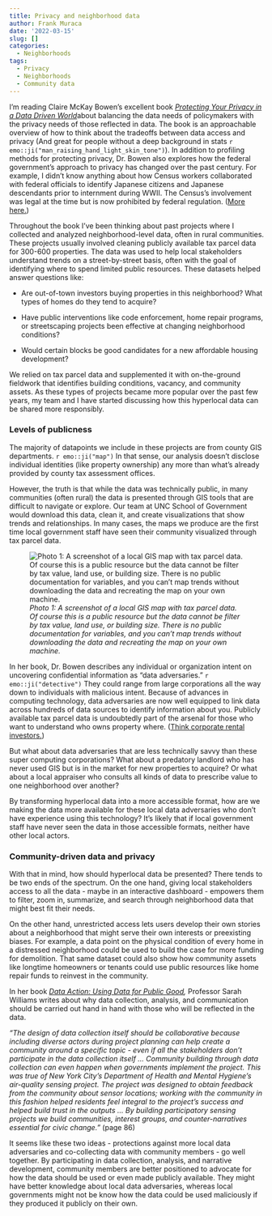 ```yaml
---
title: Privacy and neighborhood data
author: Frank Muraca
date: '2022-03-15'
slug: []
categories:
  - Neighborhoods
tags:
  - Privacy
  - Neighborhoods
  - Community data
---
```


I'm reading Claire McKay Bowen's excellent book [*Protecting Your Privacy in a Data Driven World*](https://clairemckaybowen.com/book/)about balancing the data needs of policymakers with the privacy needs of those reflected in data. The book is an approachable overview of how to think about the tradeoffs between data access and privacy (And great for people without a deep background in stats `r emo::ji("man_raising_hand_light_skin_tone")`). In addition to profiling methods for protecting privacy, Dr. Bowen also explores how the federal government's approach to privacy has changed over the past century. For example, I didn't know anything about how Census workers collaborated with federal officials to identify Japanese citizens and Japanese descendants prior to internment during WWII. The Census's involvement was legal at the time but is now prohibited by federal regulation. ([More here.](https://exhibits.lib.berkeley.edu/spotlight/census/feature/japanese-americans-in-world-war-ii-and-the-census))

Throughout the book I've been thinking about past projects where I collected and analyzed neighborhood-level data, often in rural communities. These projects usually involved cleaning publicly available tax parcel data for 300-600 properties. The data was used to help local stakeholders understand trends on a street-by-street basis, often with the goal of identifying where to spend limited public resources. These datasets helped answer questions like:

-   Are out-of-town investors buying properties in this neighborhood? What types of homes do they tend to acquire?

-   Have public interventions like code enforcement, home repair programs, or streetscaping projects been effective at changing neighborhood conditions?

-   Would certain blocks be good candidates for a new affordable housing development?

We relied on tax parcel data and supplemented it with on-the-ground fieldwork that identifies building conditions, vacancy, and community assets. As these types of projects became more popular over the past few years, my team and I have started discussing how this hyperlocal data can be shared more responsibly.

### Levels of publicness

The majority of datapoints we include in these projects are from county GIS departments. `r emo::ji("map")` In that sense, our analysis doesn't disclose individual identities (like property ownership) any more than what's already provided by county tax assessment offices.

However, the truth is that while the data was technically public, in many communities (often rural) the data is presented through GIS tools that are difficult to navigate or explore. Our team at UNC School of Government would download this data, clean it, and create visualizations that show trends and relationships. In many cases, the maps we produce are the first time local government staff have seen their community visualized through tax parcel data.

![*Photo 1: A screenshot of a local GIS map with tax parcel data. Of course this is a public resource but the data cannot be filter by tax value, land use, or building size. There is no public documentation for variables, and you can't map trends without downloading the data and recreating the map on your own machine.*](images/gis.JPG "local_gis_map")

In her book, Dr. Bowen describes any individual or organization intent on uncovering confidential information as "data adversaries." `r emo::ji("detective")` They could range from large corporations all the way down to individuals with malicious intent. Because of advances in computing technology, data adversaries are now well equipped to link data across hundreds of data sources to identify information about you. Publicly available tax parcel data is undoubtedly part of the arsenal for those who want to understand who owns property where. ([Think corporate rental investors.](https://www.prnewswire.com/news-releases/amherst-holdings-single-family-residential-platform-acquires-portfolio-of-1523-properties-for-1534-million-300542606.html))

But what about data adversaries that are less technically savvy than these super computing corporations? What about a predatory landlord who has never used GIS but is in the market for new properties to acquire? Or what about a local appraiser who consults all kinds of data to prescribe value to one neighborhood over another?

By transforming hyperlocal data into a more accessible format, how are we making the data more available for these local data adversaries who don't have experience using this technology? It's likely that if local government staff have never seen the data in those accessible formats, neither have other local actors.

### Community-driven data and privacy

With that in mind, how should hyperlocal data be presented? There tends to be two ends of the spectrum. On the one hand, giving local stakeholders access to all the data - maybe in an interactive dashboard - empowers them to filter, zoom in, summarize, and search through neighborhood data that might best fit their needs.

On the other hand, unrestricted access lets users develop their own stories about a neighborhood that might serve their own interests or preexisting biases. For example, a data point on the physical condition of every home in a distressed neighborhood could be used to build the case for more funding for demolition. That same dataset could also show how community assets like longtime homeowners or tenants could use public resources like home repair funds to reinvest in the community.

In her book [*Data Action: Using Data for Public Good*](https://mitpress.mit.edu/books/data-action)*,* Professor Sarah Williams writes about why data collection, analysis, and communication should be carried out hand in hand with those who will be reflected in the data.

*"The design of data collection itself should be collaborative because including diverse actors during project planning can help create a community around a specific topic - even if all the stakeholders don't participate in the data collection itself ... Community building through data collection can even happen when governments implement the project. This was true of New York City's Department of Health and Mental Hygiene's air-quality sensing project. The project was designed to obtain feedback from the community about sensor locations; working with the community in this fashion helped residents feel integral to the project's success and helped build trust in the outputs ... By building participatory sensing projects we build communities, interest groups, and counter-narratives essential for civic change."* (page 86)

It seems like these two ideas - protections against more local data adversaries and co-collecting data with community members - go well together. By participating in data collection, analysis, and narrative development, community members are better positioned to advocate for how the data should be used or even made publicly available. They might have better knowledge about local data adversaries, whereas local governments might not be know how the data could be used maliciously if they produced it publicly on their own.
